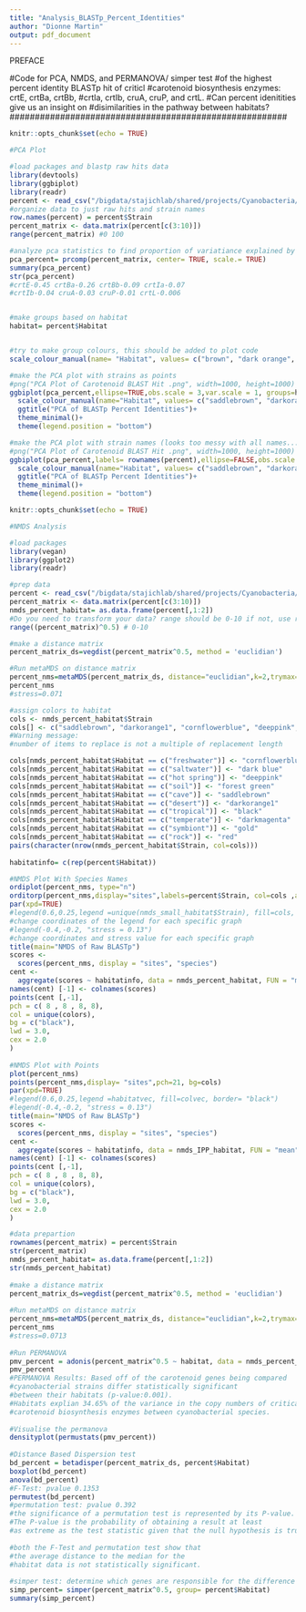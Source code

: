 ```yaml
---
title: "Analysis_BLASTp_Percent_Identities"
author: "Dionne Martin"
output: pdf_document
---
```


#################### PREFACE ##########################
#Code for PCA, NMDS, and PERMANOVA/ simper test 
#of the highest percent identity BLASTp hit of criticl 
#carotenoid biosynthesis enzymes: crtE, crtBa, crtBb,
#crtIa, crtIb, cruA, cruP, and crtL.
#Can percent idenitities give us an insight on 
#disimilarities in the pathway between habitats?  
#######################################################

```r
knitr::opts_chunk$set(echo = TRUE)

#PCA Plot 

#load packages and blastp raw hits data 
library(devtools)
library(ggbiplot)
library(readr)
percent <- read_csv("/bigdata/stajichlab/shared/projects/Cyanobacteria/Terresterial_Cyano/Cyano Carotenoids BLASTp Results - percent data.csv")
#organize data to just raw hits and strain names 
row.names(percent) = percent$Strain
percent_matrix <- data.matrix(percent[c(3:10)])
range(percent_matrix) #0 100 

#analyze pca statistics to find proportion of variatiance explained by each gene 
pca_percent= prcomp(percent_matrix, center= TRUE, scale.= TRUE)
summary(pca_percent)
str(pca_percent)
#crtE-0.45 crtBa-0.26 crtBb-0.09 crtIa-0.07
#crtIb-0.04 cruA-0.03 cruP-0.01 crtL-0.006


#make groups based on habitat
habitat= percent$Habitat


#try to make group colours, this should be added to plot code 
scale_colour_manual(name= "Habitat", values= c("brown", "dark orange", "blue", "pink", "red", "dark blue", "forest green", "dark yellow", "red", "black"))

#make the PCA plot with strains as points 
#png("PCA Plot of Carotenoid BLAST Hit .png", width=1000, height=1000)
ggbiplot(pca_percent,ellipse=TRUE,obs.scale = 3,var.scale = 1, groups=habitat) +
  scale_colour_manual(name="Habitat", values= c("saddlebrown", "darkorange1", "cornflowerblue", "deeppink", "red", "dark blue", "forest green", "gold", "darkmagenta", "black"))+
  ggtitle("PCA of BLASTp Percent Identities")+
  theme_minimal()+
  theme(legend.position = "bottom")

#make the PCA plot with strain names (looks too messy with all names...)
#png("PCA Plot of Carotenoid BLAST Hit .png", width=1000, height=1000)
ggbiplot(pca_percent,labels= rownames(percent),ellipse=FALSE,obs.scale = 3,var.scale = 1, groups=habitat) +
  scale_colour_manual(name="Habitat", values= c("saddlebrown", "darkorange1", "cornflowerblue", "deeppink", "red", "dark blue", "forest green", "gold", "darkmagenta", "black"))+
  ggtitle("PCA of BLASTp Percent Identities")+
  theme_minimal()+
  theme(legend.position = "bottom")
```

```r
knitr::opts_chunk$set(echo = TRUE)

#NMDS Analysis

#load packages 
library(vegan)
library(ggplot2)
library(readr)

#prep data
percent <- read_csv("/bigdata/stajichlab/shared/projects/Cyanobacteria/Terresterial_Cyano/Cyano Carotenoids BLASTp Results - percent data.csv")
percent_matrix <- data.matrix(percent[c(3:10)])
nmds_percent_habitat= as.data.frame(percent[,1:2])
#Do you need to transform your data? range should be 0-10 if not, use root function
range((percent_matrix)^0.5) # 0-10

#make a distance matrix
percent_matrix_ds=vegdist(percent_matrix^0.5, method = 'euclidian')

#Run metaMDS on distance matrix
percent_nms=metaMDS(percent_matrix_ds, distance="euclidian",k=2,trymax=500)
percent_nms
#stress=0.071

#assign colors to habitat
cols <- nmds_percent_habitat$Strain
cols[] <- c("saddlebrown", "darkorange1", "cornflowerblue", "deeppink", "red", "dark blue", "forest green", "gold", "darkmagenta", "black")
#Warning message:
#number of items to replace is not a multiple of replacement length

cols[nmds_percent_habitat$Habitat == c("freshwater")] <- "cornflowerblue"
cols[nmds_percent_habitat$Habitat == c("saltwater")] <- "dark blue"
cols[nmds_percent_habitat$Habitat == c("hot spring")] <- "deeppink"
cols[nmds_percent_habitat$Habitat == c("soil")] <- "forest green"
cols[nmds_percent_habitat$Habitat == c("cave")] <- "saddlebrown"
cols[nmds_percent_habitat$Habitat == c("desert")] <- "darkorange1"
cols[nmds_percent_habitat$Habitat == c("tropical")] <- "black"
cols[nmds_percent_habitat$Habitat == c("temperate")] <- "darkmagenta"
cols[nmds_percent_habitat$Habitat == c("symbiont")] <- "gold"
cols[nmds_percent_habitat$Habitat == c("rock")] <- "red"
pairs(character(nrow(nmds_percent_habitat$Strain, col=cols)))
            
habitatinfo= c(rep(percent$Habitat))
```

```r
#NMDS Plot With Species Names 
ordiplot(percent_nms, type="n")
orditorp(percent_nms,display="sites",labels=percent$Strain, col=cols ,air=0.00025)
par(xpd=TRUE)
#legend(0.6,0.25,legend =unique(nmds_small_habitat$Strain), fill=cols, border= "black")
#change coordinates of the legend for each specific graph
#legend(-0.4,-0.2, "stress = 0.13") 
#change coordinates and stress value for each specific graph
title(main="NMDS of Raw BLASTp")
scores <-
  scores(percent_nms, display = "sites", "species")
cent <-
  aggregate(scores ~ habitatinfo, data = nmds_percent_habitat, FUN = "mean")
names(cent) [-1] <- colnames(scores)
points(cent [,-1],
pch = c( 8 , 8 , 8, 8),
col = unique(colors),
bg = c("black"),
lwd = 3.0,
cex = 2.0
)
                
#NMDS Plot with Points
plot(percent_nms)
points(percent_nms,display= "sites",pch=21, bg=cols) 
par(xpd=TRUE)
#legend(0.6,0.25,legend =habitatvec, fill=colvec, border= "black")
#legend(-0.4,-0.2, "stress = 0.13") 
title(main="NMDS of Raw BLASTp")
scores <-
  scores(percent_nms, display = "sites", "species")
cent <-
  aggregate(scores ~ habitatinfo, data = nmds_IPP_habitat, FUN = "mean")
names(cent) [-1] <- colnames(scores)
points(cent [,-1],
pch = c( 8 , 8 , 8, 8),
col = unique(colors),
bg = c("black"),
lwd = 3.0,
cex = 2.0
)
```

```r
#data prepartion 
rownames(percent_matrix) = percent$Strain
str(percent_matrix)
nmds_percent_habitat= as.data.frame(percent[,1:2])
str(nmds_percent_habitat)
                
#make a distance matrix
percent_matrix_ds=vegdist(percent_matrix^0.5, method = 'euclidian')
                
#Run metaMDS on distance matrix
percent_nms=metaMDS(percent_matrix_ds, distance="euclidian",k=2,trymax=500)
percent_nms
#stress=0.0713
                
#Run PERMANOVA
pmv_percent = adonis(percent_matrix^0.5 ~ habitat, data = nmds_percent_habitat, permutations = 999, method = 'euclidean')
pmv_percent
#PERMANOVA Results: Based off of the carotenoid genes being compared
#cyanobacterial strains differ statistically significant 
#between their habitats (p-value:0.001).
#Habitats explian 34.65% of the variance in the copy numbers of critical 
#carotenoid biosynthesis enzymes between cyanobacterial species. 
                
#Visualise the permanova
densityplot(permustats(pmv_percent))
                
#Distance Based Dispersion test 
bd_percent = betadisper(percent_matrix_ds, percent$Habitat)
boxplot(bd_percent)
anova(bd_percent) 
#F-Test: pvalue 0.1353
permutest(bd_percent)
#permutation test: pvalue 0.392
#the significance of a permutation test is represented by its P-value. 
#The P-value is the probability of obtaining a result at least 
#as extreme as the test statistic given that the null hypothesis is true. 
                
#both the F-Test and permutation test show that 
#the average distance to the median for the 
#habitat data is not statistically significant. 
                
#simper test: determine which genes are responsible for the difference between 2 compared habiatat groups 
simp_percent= simper(percent_matrix^0.5, group= percent$Habitat)
summary(simp_percent)
```
